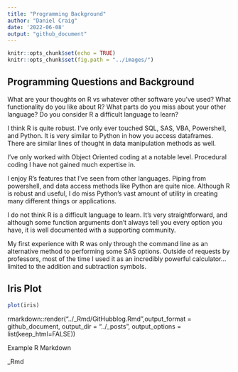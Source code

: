 ```yaml
---
title: "Programming Background"
author: "Daniel Craig"
date: '2022-06-08'
output: "github_document"
---
```


```r
knitr::opts_chunk$set(echo = TRUE)
knitr::opts_chunk$set(fig.path = "../images/")
```

## Programming Questions and Background

What are your thoughts on R vs whatever other software you've used?  What functionality do you like about R?  What parts do you miss about your other language?  Do you consider R a difficult language to learn? 

I think R is quite robust. I've only ever touched SQL, SAS, VBA, Powershell, and Python. It is very similar to Python in how you access dataframes. There are similar lines of thought in data manipulation methods as well.

I've only worked with Object Oriented coding at a notable level. Procedural coding I have not gained much expertise in.

I enjoy R's features that I've seen from other languages. Piping from powershell, and data access methods like Python are quite nice. Although R is robust and useful, I do miss Python's vast amount of utility in creating many different things or applications.

I do not think R is a difficult language to learn. It's very straightforward, and although some function arguments don't always tell you every option you have, it is well documented with a supporting community.

My first experience with R was only through the command line as an alternative method to performing some SAS options. Outside of requests by professors, most of the time I used it as an incredibly powerful calculator... limited to the addition and subtraction symbols.



## Iris Plot

```r
plot(iris)
```




rmarkdown::render("../_Rmd/GitHubblog.Rmd",output_format = github_document, output_dir = "../_posts", output_options = list(keep_html=FALSE))

Example R Markdown

_Rmd


